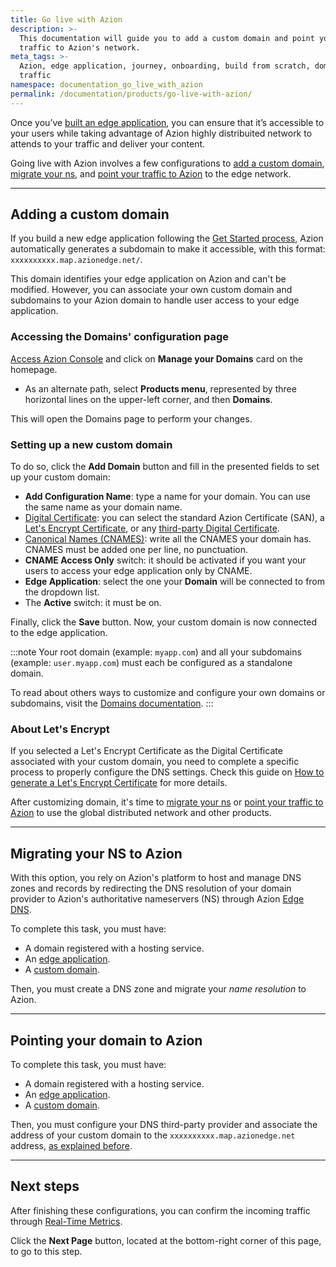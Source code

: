 ```yaml
---
title: Go live with Azion
description: >-
  This documentation will guide you to add a custom domain and point your
  traffic to Azion's network.
meta_tags: >-
  Azion, edge application, journey, onboarding, build from scratch, domain,
  traffic
namespace: documentation_go_live_with_azion
permalink: /documentation/products/go-live-with-azion/
---
```



Once you’ve [built an edge application](/en/documentation/products/guides/build/overview/), you can ensure that it’s accessible to your users while taking advantage of Azion highly distribuited network to attends to your traffic and deliver your content.

Going live with Azion involves a few configurations to [add a custom domain](#adding-a-custom-domain), [migrate your ns](#migrating-your-ns-to-azion), and [point your traffic to Azion](#pointing-your-domain-to-azion) to the edge network.

---

## Adding a custom domain

If you build a new edge application following the [Get Started process](/en/documentation/products/get-started/), Azion automatically generates a subdomain to make it accessible, with this format: `xxxxxxxxxx.map.azionedge.net/`. 

This domain identifies your edge application on Azion and can't be modified. However, you can associate your own custom domain and subdomains to your Azion domain to handle user access to your edge application.

### Accessing the Domains' configuration page

[Access Azion Console](https://console.azion.com) and click on **Manage your Domains** card on the homepage.

- As an alternate path, select **Products menu**, represented by three horizontal lines on the upper-left corner, and then **Domains**.

This will open the Domains page to perform your changes.

### Setting up a new custom domain

To do so, click the **Add Domain** button and fill in the presented fields to set up your custom domain:

- **Add Configuration Name**: type a name for your domain. You can use the same name as your domain name.
- [Digital Certificate](/en/documentation/products/secure/edge-firewall/digital-certificates/): you can select the standard Azion Certificate (SAN), a [Let's Encrypt Certificate](/en/documentation/products/guides/how-to-generate-a-lets-encrypt-certificate/), or any [third-party Digital Certificate](/en/documentation/products/guides/create-a-digital-certificate/).
- [Canonical Names (CNAMES)](/en/documentation/products/build/edge-application/domains/#cname): write all the CNAMES your domain has. CNAMES must be added one per line, no punctuation.
- **CNAME Access Only** switch: it should be activated if you want your users to access your edge application only by CNAME.
- **Edge Application**: select the one your **Domain** will be connected to from the dropdown list.
- The **Active** switch: it must be on.

Finally, click the **Save** button. Now, your custom domain is now connected to the edge application. 

:::note
Your root domain (example: `myapp.com`) and all your subdomains (example: `user.myapp.com`) must each be configured as a standalone domain.

To read about others ways to customize and configure your own domains or subdomains, visit the [Domains documentation](/en/documentation/products/guides/configure-a-domain/).
:::

### About Let's Encrypt
If you selected a Let's Encrypt Certificate as the Digital Certificate associated with your custom domain, you need to complete a specific process to properly configure the DNS settings. Check this guide on [How to generate a Let's Encrypt Certificate](/en/documentation/products/guides/how-to-generate-a-lets-encrypt-certificate/) for more details.

After customizing domain, it's time to [migrate your ns](#migrating-your-ns-to-azion) or [point your traffic to Azion](#pointing-your-domain-to-azion) to use the global distributed network and other products.

---

## Migrating your NS to Azion 

With this option, you rely on Azion's platform to host and manage DNS zones and records by redirecting the DNS resolution of your domain provider to Azion's authoritative nameservers (NS) through Azion [Edge DNS](/en/documentation/products/secure/edge-dns/).

To complete this task, you must have:

- A domain registered with a hosting service.
- An [edge application](/en/documentation/products/guides/build/build-an-application/).
- A [custom domain](/en/documentation/products/guides/configure-a-domain/).

Then, you must create a DNS zone and migrate your *name resolution* to Azion.

<LinkButton link="/en/documentation/products/guides/migrate-ns-to-azion/" label="Go to Migrate your NS to Azion guide" severity="secondary" />



---

## Pointing your domain to Azion

To complete this task, you must have:

- A domain registered with a hosting service.
- An [edge application](/en/documentation/products/guides/build/build-an-application/).
- A [custom domain](/en/documentation/products/guides/configure-a-domain/).

Then, you must configure your DNS third-party provider and associate the address of your custom domain to the `xxxxxxxxxx.map.azionedge.net` address, [as explained before](#adding-a-custom-domain).

<LinkButton link="/en/documentation/products/guides/point-domain-to-azion/" label="Go to Point your domain to Azion guide" severity="secondary" />



---

## Next steps

After finishing these configurations, you can confirm the incoming traffic through [Real-Time Metrics](/en/documentation/products/observe/real-time-metrics/).

Click the **Next Page** button, located at the bottom-right corner of this page, to go to this step.




